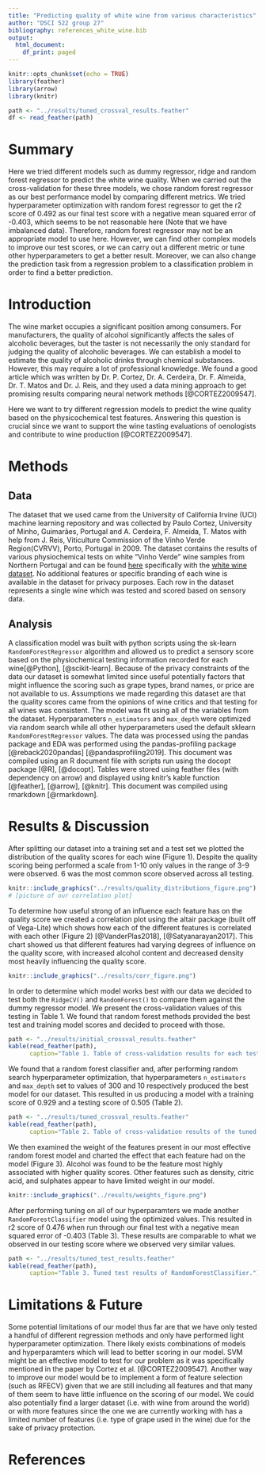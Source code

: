 ```yaml
---
title: "Predicting quality of white wine from various characteristics"
author: "DSCI 522 group 27"
bibliography: references_white_wine.bib
output:
  html_document:
    df_print: paged
---
```


```r
knitr::opts_chunk$set(echo = TRUE)
library(feather)
library(arrow)
library(knitr)

path <- "../results/tuned_crossval_results.feather"
df <- read_feather(path)
```

# **Summary**

Here we tried different models such as dummy regressor, ridge and random forest regressor to predict the white wine quality. When we carried out the cross-validation for these three models, we chose random forest regressor as our best performance model by comparing different metrics. We tried hyperparameter optimization with random forest regressor to get the r2 score of 0.492 as our final test score with a negative mean squared error of -0.403, which seems to be not reasonable here (Note that we have imbalanced data). Therefore, random forest regressor may not be an appropriate model to use here. However, we can find other complex models to improve our test scores, or we can carry out a different metric or tune other hyperparameters to get a better result. Moreover, we can also change the prediction task from a regression problem to a classification problem in order to find a better prediction.

# **Introduction**

The wine market occupies a significant position among consumers. For manufacturers, the quality of alcohol significantly affects the sales of alcoholic beverages, but the taster is not necessarily the only standard for judging the quality of alcoholic beverages. We can establish a model to estimate the quality of alcoholic drinks through chemical substances. However, this may require a lot of professional knowledge. We found a good article which was written by Dr. P. Cortez, Dr. A. Cerdeira, Dr. F. Almeida, Dr. T. Matos and Dr. J. Reis, and they used a data mining approach to get promising results comparing neural network methods [@CORTEZ2009547].

Here we want to try different regression models to predict the wine quality based on the physicochemical test features. Answering this question is crucial since we want to support the wine tasting evaluations of oenologists and contribute to wine production [@CORTEZ2009547].

# **Methods**

## **Data**

The dataset that we used came from the University of California Irvine (UCI) machine learning repository and was collected by Paulo Cortez, University of Minho, Guimarães, Portugal and A. Cerdeira, F. Almeida, T. Matos with help from J. Reis, Viticulture Commission of the Vinho Verde Region(CVRVV), Porto, Portugal in 2009. The dataset contains the results of various physiochemical tests on white "Vinho Verde" wine samples from Northern Portugal and can be found [here](https://archive.ics.uci.edu/ml/datasets/wine+quality) specifically with the [white wine dataset](%5Bhttps://archive.ics.uci.edu/ml/machine-learning-databases/wine-quality/winequality-white.csv). No additional features or specific branding of each wine is available in the dataset for privacy purposes. Each row in the dataset represents a single wine which was tested and scored based on sensory data.

## **Analysis**

A classification model was built with python scripts using the sk-learn `RandomForestRegressor` algorithm and allowed us to predict a sensory score based on the physiochemical testing information recorded for each wine[@Python], [@scikit-learn]. Because of the privacy constraints of the data our dataset is somewhat limited since useful potentially factors that might influence the scoring such as grape types, brand names, or price are not available to us. Assumptions we made regarding this dataset are that the quality scores came from the opinions of wine critics and that testing for all wines was consistent. The model was fit using all of the variables from the dataset. Hyperparameters `n_estimators` and `max_depth` were optimized via random search while all other hyperparameters used the default sklearn `RandomForestRegressor` values. The data was processed using the pandas package and EDA was performed using the pandas-profiling package [@reback2020pandas] [@pandasprofiling2019]. This document was compiled using an R document file with scripts run using the docopt package [@R], [@docopt]. Tables were stored using feather files (with dependency on arrow) and displayed using knitr's kable function [@feather], [@arrow], [@knitr]. This document was compiled using rmarkdown [@rmarkdown].

# **Results & Discussion**

After splitting our dataset into a training set and a test set we plotted the distribution of the quality scores for each wine (Figure 1). Despite the quality scoring being performed a scale from 1-10 only values in the range of 3-9 were observed. 6 was the most common score observed across all testing.

```r
knitr::include_graphics("../results/quality_distributions_figure.png")
# [picture of our correlation plot]
```

To determine how useful strong of an influence each feature has on the quality score we created a correlation plot using the altair package (built off of Vega-Lite) which shows how each of the different features is correlated with each other (Figure 2) [@VanderPlas2018], [@Satyanarayan2017]. This chart showed us that different features had varying degrees of influence on the quality score, with increased alcohol content and decreased density most heavily influencing the quality score.

```r
knitr::include_graphics("../results/corr_figure.png")
```

In order to determine which model works best with our data we decided to test both the `RidgeCV()` and `RandomForest()` to compare them against the dummy regressor model. We present the cross-validation values of this testing in Table 1. We found that random forest methods provided the best test and training model scores and decided to proceed with those.

```r
path <- "../results/initial_crossval_results.feather"
kable(read_feather(path),
      caption="Table 1. Table of cross-validation results for each tested model")
```

We found that a random forest classifier and, after performing random search hyperparameter optimization, that hyperparameters `n_estimators` and `max_depth` set to values of 300 and 10 respectively produced the best model for our dataset. This resulted in us producing a model with a training score of 0.929 and a testing score of 0.505 (Table 2).

```r
path <- "../results/tuned_crossval_results.feather"
kable(read_feather(path),
      caption="Table 2. Table of cross-validation results of the tuned model")
```

We then examined the weight of the features present in our most effective random forest model and charted the effect that each feature had on the model (Figure 3). Alcohol was found to be the feature most highly associated with higher quality scores. Other features such as density, citric acid, and sulphates appear to have limited weight in our model.

```r
knitr::include_graphics("../results/weights_figure.png")
```

After performing tuning on all of our hyperparamters we made another `RandomForestClassifier` model using the optimized values. This resulted in r2 score of 0.476 when run through our final test with a negative mean squared error of -0.403 (Table 3). These results are comparable to what we observed in our testing score where we observed very similar values.

```r
path <- "../results/tuned_test_results.feather"
kable(read_feather(path),
      caption="Table 3. Tuned test results of RandomForestClassifier.")
```

# Limitations & Future

Some potential limitations of our model thus far are that we have only tested a handful of different regression methods and only have performed light hyperparameter optimization. There likely exists combinations of models and hyperparamters which will lead to better scoring in our model. SVM might be an effective model to test for our problem as it was specifically mentioned in the paper by Cortez et al. [@CORTEZ2009547]. Another way to improve our model would be to implement a form of feature selection (such as RFECV) given that we are still including all features and that many of them seem to have little influence on the scoring of our model. We could also potentially find a larger dataset (i.e. with wine from around the world) or with more features since the one we are currently working with has a limited number of features (i.e. type of grape used in the wine) due for the sake of privacy protection.

# References
